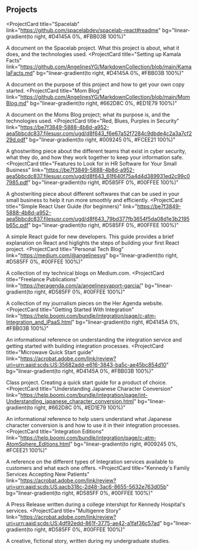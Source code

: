 ## Projects

<ProjectCard
  title="Spacelab"
  link="https://github.com/spacelabdev/spacelab-react#readme"
  bg="linear-gradient(to right, #D4145A 0%, #FBB03B 100%)"
>
  A document on the Spacelab project. What this project is about, what it does, and the technologies used.
</ProjectCard>
<ProjectCard
  title="Setting up Kamala Facts"
  link="https://github.com/AngelinesYG/MarkdownCollection/blob/main/KamalaFacts.md"
  bg="linear-gradient(to right, #D4145A 0%, #FBB03B 100%)"
>
  A document on the purpose of this project and how to get your own copy started.
</ProjectCard>
<ProjectCard
  title="Mom Blog"
  link="https://github.com/AngelinesYG/MarkdownCollection/blob/main/MomBlog.md"
  bg="linear-gradient(to right, #662D8C 0%, #ED1E79 100%)"
>
  A document on the Moms Blog project; what its purpose is, and the technologies used.
</ProjectCard>
<ProjectCard
  title="Red, Blues, Purples in Security"
  link="https://be7f3849-5888-4b8d-a952-aea5bbcdc837.filesusr.com/ugd/d8f643_f6e67a52f7284c9dbde4c2a3a7cf229d.pdf"
  bg="linear-gradient(to right, #009245 0%, #FCEE21 100%)"
>
  A ghostwriting piece about the different teams that exist in cyber security, what they do, and how they work together to keep your information safe.
</ProjectCard>
<ProjectCard
  title="Features to Look for in HR Software for Your Small Business"
  link="https://be7f3849-5888-4b8d-a952-aea5bbcdc837.filesusr.com/ugd/d8f643_61f640f75a4d4d389931ed2c99c07985.pdf"
  bg="linear-gradient(to right, #D585FF 0%, #00FFEE 100%)"
>
  A ghostwriting piece about different softwares that can be used in your small business to help it run more smoothly and efficiently.
</ProjectCard>
<ProjectCard
  title="Simple React User Guide (for beginners)"
  link="https://be7f3849-5888-4b8d-a952-aea5bbcdc837.filesusr.com/ugd/d8f643_79bd377fb3654f5da08d1e3b2195b65c.pdf"
  bg="linear-gradient(to right, #D585FF 0%, #00FFEE 100%)"
>
  A simple React guide for new developers. This guide provides a brief explanation on React and higlights the steps of building your first React project.
</ProjectCard>
<ProjectCard
  title="Personal Tech Blog"
  link="https://medium.com/@angelinesyg"
  bg="linear-gradient(to right, #D585FF 0%, #00FFEE 100%)"
>
  A collection of my technical blogs on Medium.com.
</ProjectCard>
<ProjectCard
  title="Freelance Publications"
  link="https://heragenda.com/a/angelinesyaport-garcia/"
  bg="linear-gradient(to right, #D585FF 0%, #00FFEE 100%)"
>
  A collection of my journalism pieces on the Her Agenda website.
</ProjectCard>
<ProjectCard
  title="Getting Started With Integration"
  link="https://help.boomi.com/bundle/integration/page/c-atm-Integration_and_iPaaS.html"
  bg="linear-gradient(to right, #D4145A 0%, #FBB03B 100%)"
>
  An informational reference on understanding the integration service and getting started with building integration processes.
</ProjectCard>
<ProjectCard
  title="Microwave Quick Start guide"
  link="https://acrobat.adobe.com/link/review?uri=urn:aaid:scds:US:35682add-e616-3843-ba5c-ae45bc854d10"
  bg="linear-gradient(to right, #D4145A 0%, #FBB03B 100%)"
>
  Class project. Creating a quick start guide for a product of choice. 
</ProjectCard>
<ProjectCard
  title="Understanding Japanese Character Conversion"
  link="https://help.boomi.com/bundle/integration/page/int-Understanding_japanese_character_conversion.html"
  bg="linear-gradient(to right, #662D8C 0%, #ED1E79 100%)"
>
  An informational reference to help users understand what Japanese character conversion is and how to use it in their integration processes.
</ProjectCard>
<ProjectCard
  title="Integration Editions"
  link="https://help.boomi.com/bundle/integration/page/c-atm-AtomSphere_Editions.html"
  bg="linear-gradient(to right, #009245 0%, #FCEE21 100%)"
>
  A reference on the different types of Integration services available to customers and what each one offers.
</ProjectCard>
<ProjectCard
  title="Kennedy's Family Services Accepting New Patients"
  link="https://acrobat.adobe.com/link/review?uri=urn:aaid:scds:US:aacb318c-2d48-3ac6-8655-5632e763d05b"
  bg="linear-gradient(to right, #D585FF 0%, #00FFEE 100%)"
>
  A Press Release written during a college intershipt for Kennedy Hospital's services.
</ProjectCard>
<ProjectCard
  title="Multigenre Story"
  link="https://acrobat.adobe.com/link/review?uri=urn:aaid:scds:US:4df92edd-861f-3775-ae42-a1faf36c57ad"
  bg="linear-gradient(to right, #D585FF 0%, #00FFEE 100%)"
>
  A creative, fictional story, written during my undergraduate studies.
</ProjectCard>

